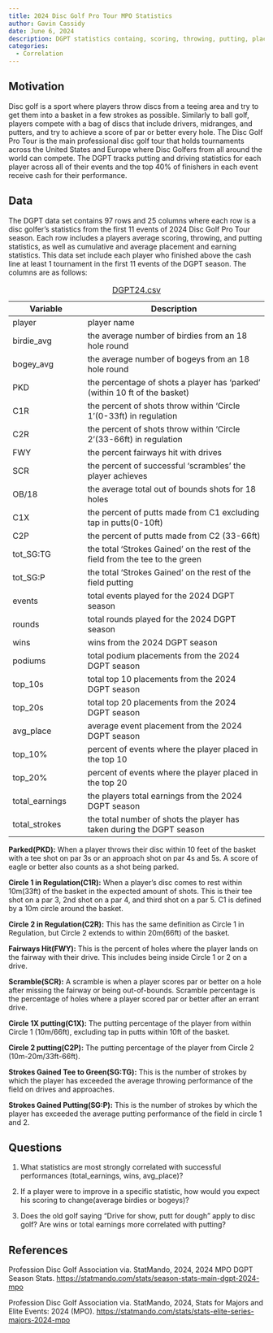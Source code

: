 ```yaml
---
title: 2024 Disc Golf Pro Tour MPO Statistics
author: Gavin Cassidy
date: June 6, 2024
description: DGPT statistics containg, scoring, throwing, putting, placement, and earning statistics. We will look at the correlation between throwing and putting statistics, and the success of a player.
categories:
  - Correlation
---
```


## Motivation

Disc golf is a sport where players throw discs from a teeing area and try to get them into a basket in a few strokes as possible. Similarly to ball golf, players compete with a bag of discs that include drivers, midranges, and putters, and try to achieve a score of par or better every hole. The Disc Golf Pro Tour is the main professional disc golf tour that holds tournaments across the United States and Europe where Disc Golfers from all around the world can compete. The DGPT tracks putting and driving statistics for each player across all of their events and the top 40% of finishers in each event receive cash for their performance.

## Data

The DGPT data set contains 97 rows and 25 columns where each row is a disc golfer's statistics from the first 11 events of 2024 Disc Golf Pro Tour season. Each row includes a players average scoring, throwing, and putting statistics, as well as cumulative and average placement and earning statistics. This data set include each player who finished above the cash line at least 1 tournament in the first 11 events of the DGPT season. The columns are as follows:

| Variable       | Description                                                                   |
|---------------------|---------------------------------------------------|
| player         | player name                                                                   |
| birdie_avg     | the average number of birdies from an 18 hole round                           |
| bogey_avg      | the average number of bogeys from an 18 hole round                            |
| PKD            | the percentage of shots a player has 'parked' (within 10 ft of the basket)    |
| C1R            | the percent of shots throw within 'Circle 1'(0-33ft) in regulation            |
| C2R            | the percent of shots throw within 'Circle 2'(33-66ft) in regulation           |
| FWY            | the percent fairways hit with drives                                          |
| SCR            | the percent of successful 'scrambles' the player achieves                     |
| OB/18          | the average total out of bounds shots for 18 holes                            |
| C1X            | the percent of putts made from C1 excluding tap in putts(0-10ft)              |
| C2P            | the percent of putts made from C2 (33-66ft)                                   |
| tot_SG:TG      | the total 'Strokes Gained' on the rest of the field from the tee to the green |
| tot_SG:P       | the total 'Strokes Gained' on the rest of the field putting                   |
| events         | total events played for the 2024 DGPT season                                  |
| rounds         | total rounds played for the 2024 DGPT season                                  |
| wins           | wins from the 2024 DGPT season                                                |
| podiums        | total podium placements from the 2024 DGPT season                             |
| top_10s        | total top 10 placements from the 2024 DGPT season                             |
| top_20s        | total top 20 placements from the 2024 DGPT season                             |
| avg_place      | average event placement from the 2024 DGPT season                             |
| top_10%        | percent of events where the player placed in the top 10                       |
| top_20%        | percent of events where the player placed in the top 20                       |
| total_earnings | the players total earnings from the 2024 DGPT season                          |
| total_strokes  | the total number of shots the player has taken during the DGPT season         |


: [DGPT24.csv](../data/DGPT24.csv)


::: {.callout-note collapse="true" title="Important Disc Golf Terms" appearance="minimal"}
**Parked(PKD):** When a player throws their disc within 10 feet of the basket with a tee shot on par 3s or an approach shot on par 4s and 5s. A score of eagle or better also counts as a shot being parked.

**Circle 1 in Regulation(C1R):** When a player's disc comes to rest within 10m(33ft) of the basket in the expected amount of shots. This is their tee shot on a par 3, 2nd shot on a par 4, and third shot on a par 5. C1 is defined by a 10m circle around the basket.

**Circle 2 in Regulation(C2R):** This has the same definition as Circle 1 in Regulation, but Circle 2 extends to within 20m(66ft) of the basket.

**Fairways Hit(FWY):** This is the percent of holes where the player lands on the fairway with their drive. This includes being inside Circle 1 or 2 on a drive.

**Scramble(SCR):** A scramble is when a player scores par or better on a hole after missing the fairway or being out-of-bounds. Scramble percentage is the percentage of holes where a player scored par or better after an errant drive.

**Circle 1X putting(C1X):** The putting percentage of the player from within Circle 1 (10m/66ft), excluding tap in putts within 10ft of the basket.

**Circle 2 putting(C2P):** The putting percentage of the player from Circle 2 (10m-20m/33ft-66ft).

**Strokes Gained Tee to Green(SG:TG):** This is the number of strokes by which the player has exceeded the average throwing performance of the field on drives and approaches.

**Strokes Gained Putting(SG:P):** This is the number of strokes by which the player has exceeded the average putting performance of the field in circle 1 and 2.
:::

## Questions

1.  What statistics are most strongly correlated with successful performances (total_earnings, wins, avg_place)?

2.  If a player were to improve in a specific statistic, how would you expect his scoring to change(average birdies or bogeys)?

3.  Does the old golf saying "Drive for show, putt for dough" apply to disc golf? Are wins or total earnings more correlated with putting?

## References

Profession Disc Golf Association via. StatMando, 2024, 2024 MPO DGPT Season Stats. [https://statmando.com/stats/season-stats-main-dgpt-2024-mpo](https://statmando.com/stats/season-stats-main-dgpt-2024-mpo){target="_blank"}

Profession Disc Golf Association via. StatMando, 2024, Stats for Majors and Elite Events: 2024 (MPO). [https://statmando.com/stats/stats-elite-series-majors-2024-mpo](https://statmando.com/stats/stats-elite-series-majors-2024-mpo){target="_blank"}
